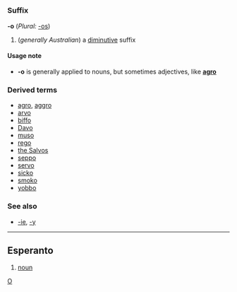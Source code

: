 =={{en}}==
[[Category:English language|O]]
===Suffix===
'''-o''' (''Plural:'' [[-os]])

#(''generally Australian'') a [[diminutive]] suffix

====Usage note====
*'''-o''' is generally applied to nouns, but sometimes adjectives, like '''[[agro]]'''

===Derived terms===
*[[agro]], [[aggro]]
*[[arvo]]
*[[biffo]]
*[[Davo]]
*[[muso]]
*[[rego]]
*[[the Salvos]]
*[[seppo]]
*[[servo]]
*[[sicko]]<!-- diminutive? -->
*[[smoko]]
*[[yobbo]]

===See also===
*[[-ie]], [[-y]]

----

==Esperanto==

# [[noun]]